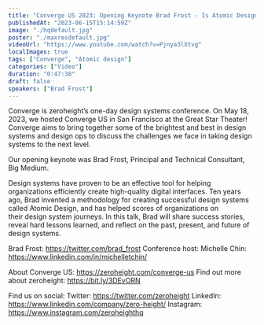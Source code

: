 ```yaml
---
title: "Converge US 2023: Opening Keynote Brad Frost - Is Atomic Design Dead?"
publishedAt: "2023-06-15T15:14:59Z"
image: "./hqdefault.jpg"
poster: "./maxresdefault.jpg"
videoUrl: "https://www.youtube.com/watch?v=Pjnya3lXtvg"
localImages: true
tags: ["Converge", "Atomic design"]
categories: ["Video"]
duration: "0:47:38"
draft: false
speakers: ["Brad Frost"]
---
```


Converge is zeroheight’s one-day design systems conference. On May 18, 2023, we hosted Converge US in San Francisco at the Great Star Theater! Converge aims to bring together some of the brightest and best in design systems and design ops to discuss the challenges we face in taking design systems to the next level.

Our opening keynote was Brad Frost, Principal and Technical Consultant, Big Medium.

Design systems have proven to be an effective tool for helping organizations efficiently create high-quality digital interfaces. Ten years ago, Brad invented a methodology for creating successful design systems called Atomic Design, and has helped scores of organizations on their design system journeys. In this talk, Brad will share success stories, reveal hard lessons learned, and reflect on the past, present, and future of design systems.

Brad Frost: https://twitter.com/brad_frost
Conference host: Michelle Chin: https://www.linkedin.com/in/michelletchin/

About Converge US: https://zeroheight.com/converge-us
Find out more about zeroheight: https://bit.ly/3DEvORN

Find us on social:
Twitter: https://twitter.com/zeroheight
LinkedIn: https://www.linkedin.com/company/zero-height/
Instagram: https://www.instagram.com/zeroheighthq
